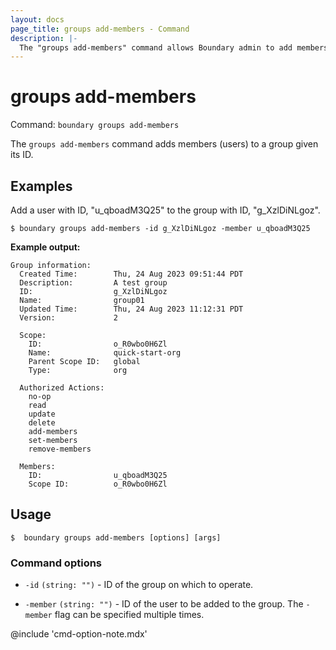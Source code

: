 ```yaml
---
layout: docs
page_title: groups add-members - Command
description: |-
  The "groups add-members" command allows Boundary admin to add members (users) to a group.
---
```


# groups add-members

Command: `boundary groups add-members`

The `groups add-members` command adds members (users) to a group given its ID.

## Examples

Add a user with ID, "u_qboadM3Q25" to the group with ID, "g_XzlDiNLgoz".

```shell-session
$ boundary groups add-members -id g_XzlDiNLgoz -member u_qboadM3Q25
```

**Example output:** 

<CodeBlockConfig hideClipboard>

```plaintext
Group information:
  Created Time:        Thu, 24 Aug 2023 09:51:44 PDT
  Description:         A test group
  ID:                  g_XzlDiNLgoz
  Name:                group01
  Updated Time:        Thu, 24 Aug 2023 11:12:31 PDT
  Version:             2

  Scope:
    ID:                o_R0wbo0H6Zl
    Name:              quick-start-org
    Parent Scope ID:   global
    Type:              org

  Authorized Actions:
    no-op
    read
    update
    delete
    add-members
    set-members
    remove-members

  Members:
    ID:                u_qboadM3Q25
    Scope ID:          o_R0wbo0H6Zl
```

</CodeBlockConfig>


## Usage

<CodeBlockConfig hideClipboard>

```shell-session
$  boundary groups add-members [options] [args]
```

</CodeBlockConfig>


### Command options

- `-id` `(string: "")` - ID of the group on which to operate.

- `-member` `(string: "")` - ID of the user to be added to the group. The
  `-member` flag can be specified multiple times.


@include 'cmd-option-note.mdx'